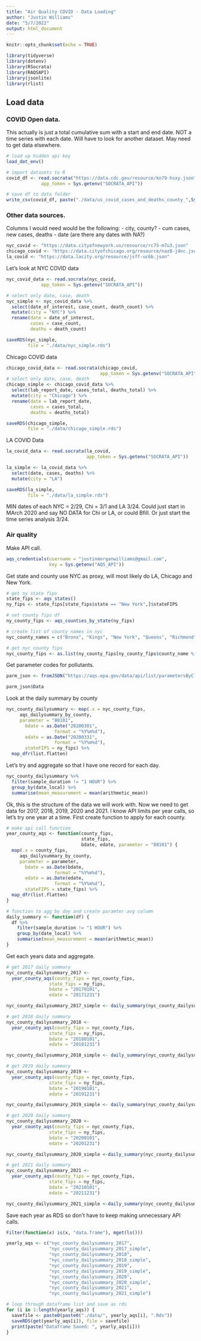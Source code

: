 ```yaml
---
title: "Air Quality COVID - Data Loading"
author: "Justin Williams"
date: "5/7/2022"
output: html_document
---
```


```r
knitr::opts_chunk$set(echo = TRUE)
```

```r
library(tidyverse)
library(dotenv)
library(RSocrata)
library(RAQSAPI)
library(jsonlite)
library(rlist)
```

## Load data

### COVID Open data.

This actually is just a total cumulative sum with a start and end date. NOT a time series with each date. Will have to look for another dataset. May need to get data elsewhere.

```r
# load up hidden api key
load_dot_env()

# import datasets to R
covid_df <- read.socrata("https://data.cdc.gov/resource/kn79-hsxy.json",
             app_token = Sys.getenv("SOCRATA_API"))

# save df to data folder
write_csv(covid_df, paste("./data/us_covid_cases_and_deaths_county_",Sys.Date(),".csv", sep = ""))
```

### Other data sources.
Columns I would need would be the following:
  - city, county?
  - cum cases, new cases, deaths
  - date (are there any dates with NA?)

```r
nyc_covid <- "https://data.cityofnewyork.us/resource/rc75-m7u3.json"
chicago_covid <- "https://data.cityofchicago.org/resource/naz8-j4nc.json"
la_covid <- "https://data.lacity.org/resource/jsff-uc6b.json"
```

Let's look at NYC COVID data

```r
nyc_covid_data <- read.socrata(nyc_covid,
             app_token = Sys.getenv("SOCRATA_API"))

# select only date, case, death
nyc_simple <- nyc_covid_data %>% 
  select(date_of_interest, case_count, death_count) %>% 
  mutate(city = "NYC") %>% 
  rename(date = date_of_interest, 
         cases = case_count, 
         deaths = death_count)

saveRDS(nyc_simple,
        file = "./data/nyc_simple.rds")
```

Chicago COVID data

```r
chicago_covid_data <- read.socrata(chicago_covid,
                                   app_token = Sys.getenv("SOCRATA_API"))
# select only date, case, death
chicago_simple <- chicago_covid_data %>% 
  select(lab_report_date, cases_total, deaths_total) %>% 
  mutate(city = "Chicago") %>% 
  rename(date = lab_report_date,
         cases = cases_total,
         deaths = deaths_total)

saveRDS(chicago_simple,
        file = "./data/chicago_simple.rds")
```

LA COVID Data

```r
la_covid_data <- read.socrata(la_covid,
                              app_token = Sys.getenv("SOCRATA_API"))

la_simple <- la_covid_data %>% 
  select(date, cases, deaths) %>% 
  mutate(city = "LA")

saveRDS(la_simple,
        file = "./data/la_simple.rds")
```

MIN dates of each NYC = 2/29, Chi = 3/1 and LA 3/24. Could just start in MArch 2020 and say NO DATA for Chi or LA, or could Bfill. Or just start the time series analysis 3/24.

### Air quality

Make API call.

```r
aqs_credentials(username = "justinmorganwilliams@gmail.com",
                key = Sys.getenv("AQS_API"))
```

Get state and county use NYC as proxy, will most likely do LA, Chicago and New York.

```r
# get ny state fips
state_fips <- aqs_states()
ny_fips <- state_fips[state_fips$state == "New York",]$stateFIPS

# set county fips df
ny_county_fips <- aqs_counties_by_state(ny_fips)

# create list of county names in nyc
nyc_county_names = c("Bronx", "Kings", "New York", "Queens", "Richmond")

# get nyc county fips
nyc_county_fips <- as.list(ny_county_fips[ny_county_fips$county_name %in% nyc_county_names,]$county_code)
```

Get parameter codes for pollutants.

```r
parm_json <- fromJSON("https://aqs.epa.gov/data/api/list/parametersByClass?email=test@aqs.api&key=test&pc=CRITERIA", flatten = T)

parm_json$Data
```

Look at the daily summary by county

```r
nyc_county_dailysummary <- map(.x = nyc_county_fips,
     aqs_dailysummary_by_county,
     parameter = "88101",
       bdate = as.Date("20200301",
                  format = "%Y%m%d"),
       edate = as.Date("20200331",
                  format = "%Y%m%d"),
       stateFIPS = ny_fips) %>% 
  map_dfr(list.flatten)
```

Let's try and aggregate so that I have one record for each day.

```r
nyc_county_dailysummary %>% 
  filter(sample_duration != "1 HOUR") %>% 
  group_by(date_local) %>% 
  summarise(mean_measurement = mean(arithmetic_mean))
```

Ok, this is the structure of the data we will work with. Now we need to get data for 2017, 2018, 2019, 2020 and 2021. I know API limits per year calls, so let's try one year at a time. First create function to apply for each county.

```r
# make api call function
year_county_aqs <- function(county_fips, 
                            state_fips,
                            bdate, edate, parameter = "88101") {
  map(.x = county_fips,
     aqs_dailysummary_by_county,
     parameter = parameter,
       bdate = as.Date(bdate,
                  format = "%Y%m%d"),
       edate = as.Date(edate,
                  format = "%Y%m%d"),
       stateFIPS = state_fips) %>% 
  map_dfr(list.flatten)
}

# function to agg by day and create paramter avg column
daily_summary <- function(df) {
  df %>% 
    filter(sample_duration != "1 HOUR") %>% 
    group_by(date_local) %>% 
    summarise(mean_measurement = mean(arithmetic_mean))
}
```

Get each years data and aggregate.

```r
# get 2017 daily summary
nyc_county_dailysummary_2017 <- 
  year_county_aqs(county_fips = nyc_county_fips,
                state_fips = ny_fips,
                bdate = "20170101",
                edate = "20171231")

nyc_county_dailysummary_2017_simple <- daily_summary(nyc_county_dailysummary_2017)

# get 2018 daily summary
nyc_county_dailysummary_2018 <- 
  year_county_aqs(county_fips = nyc_county_fips,
                state_fips = ny_fips,
                bdate = "20180101",
                edate = "20181231")

nyc_county_dailysummary_2018_simple <- daily_summary(nyc_county_dailysummary_2018)

# get 2019 daily summary
nyc_county_dailysummary_2019 <- 
  year_county_aqs(county_fips = nyc_county_fips,
                state_fips = ny_fips,
                bdate = "20190101",
                edate = "20191231")

nyc_county_dailysummary_2019_simple <- daily_summary(nyc_county_dailysummary_2019)

# get 2020 daily summary
nyc_county_dailysummary_2020 <- 
  year_county_aqs(county_fips = nyc_county_fips,
                state_fips = ny_fips,
                bdate = "20200101",
                edate = "20201231")

nyc_county_dailysummary_2020_simple <-daily_summary(nyc_county_dailysummary_2020)

# get 2021 daily summary
nyc_county_dailysummary_2021 <- 
  year_county_aqs(county_fips = nyc_county_fips,
                state_fips = ny_fips,
                bdate = "20210101",
                edate = "20211231")

nyc_county_dailysummary_2021_simple <-daily_summary(nyc_county_dailysummary_2021)
```

Save each year as RDS so don't have to keep making unnecessary API calls.

```r
Filter(function(x) is(x, "data.frame"), mget(ls()))
```


```r
yearly_aqs <- c("nyc_county_dailysummary_2017",
                "nyc_county_dailysummary_2017_simple",
                "nyc_county_dailysummary_2018",
                "nyc_county_dailysummary_2018_simple",
                "nyc_county_dailysummary_2019",
                "nyc_county_dailysummary_2019_simple",
                "nyc_county_dailysummary_2020",
                "nyc_county_dailysummary_2020_simple",
                "nyc_county_dailysummary_2021",
                "nyc_county_dailysummary_2021_simple")

# loop through dataframe list and save as rds
for (i in 1:length(yearly_aqs)) {
  savefile <- paste0(paste0("./data/", yearly_aqs[i], ".Rds"))
  saveRDS(get(yearly_aqs[i]), file = savefile)
  print(paste("Dataframe Saved: ", yearly_aqs[i]))
}
```


 


  